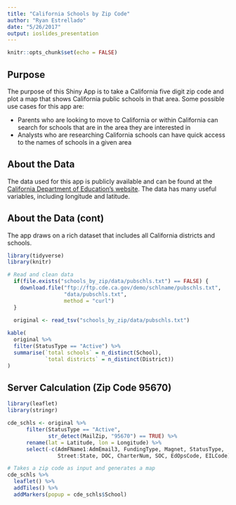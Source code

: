 ```yaml
---
title: "California Schools by Zip Code"
author: "Ryan Estrellado"
date: "5/26/2017"
output: ioslides_presentation
---
```


```r
knitr::opts_chunk$set(echo = FALSE)
```

## Purpose 

The purpose of this Shiny App is to take a California five digit zip code and 
plot a map that shows California public schools in that area. Some possible 
use cases for this app are: 

- Parents who are looking to move to California or within California can search 
for schools that are in the area they are interested in
- Analysts who are researching California schools can have quick access to 
the names of schools in a given area 

## About the Data 

The data used for this app is publicly available and can be found at the 
[California Department of Education's website](http://www.cde.ca.gov/ds/si/ds/pubschls.asp). The data has many 
useful variables, including longitude and latitude. 

## About the Data (cont)

The app draws on a rich dataset that includes all California districts and 
schools. 

```r
library(tidyverse)
library(knitr)

# Read and clean data
  if(file.exists("schools_by_zip/data/pubschls.txt") == FALSE) {
    download.file("ftp://ftp.cde.ca.gov/demo/schlname/pubschls.txt",
                  "data/pubschls.txt",
                  method = "curl")
  }
  
  original <- read_tsv("schools_by_zip/data/pubschls.txt") 
```

```r
kable(
  original %>% 
  filter(StatusType == "Active") %>% 
  summarise(`total schools` = n_distinct(School), 
            `total districts` = n_distinct(District))
)
```

## Server Calculation (Zip Code 95670)

```r
library(leaflet)
library(stringr)

cde_schls <- original %>%
      filter(StatusType == "Active",
             str_detect(MailZip, "95670") == TRUE) %>%
      rename(lat = Latitude, lon = Longitude) %>%
      select(-c(AdmFName1:AdmEmail3, FundingType, Magnet, StatusType,
                Street:State, DOC, CharterNum, SOC, EdOpsCode, EILCode))
```

```r
# Takes a zip code as input and generates a map
cde_schls %>% 
  leaflet() %>% 
  addTiles() %>% 
  addMarkers(popup = cde_schls$School)
```


